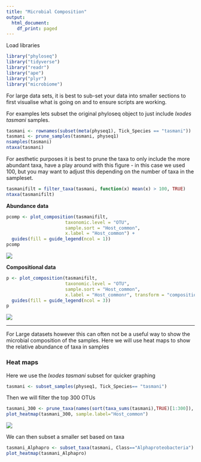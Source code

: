 ```yaml
---
title: "Microbial Composition"
output:
  html_document:
    df_print: paged
---
```


Load libraries
```r

library("phyloseq")
library("tidyverse")
library("readr")
library("ape")
library("plyr")
library("microbiome")
```

For large data sets, it is best to sub-set your data into smaller sections to first visualise what is going on and to ensure scripts are working.

For examples lets subset the original phyloseq object to just include *Ixodes tasmani* samples.

```r
tasmani <- rownames(subset(meta(physeq1), Tick_Species == "tasmani"))
tasmani <- prune_samples(tasmani, physeq1)
nsamples(tasmani)
ntaxa(tasmani)
```

For aesthetic purposes it is best to prune the taxa to only include the more abundant taxa, have a play around with this figure - in this case we used 100, but you may want to adjust this depending on the number of taxa in the sampleset.
```r
tasmanifilt = filter_taxa(tasmani, function(x) mean(x) > 100, TRUE)
ntaxa(tasmanifilt)
```

**Abundance data**
```r
pcomp <- plot_composition(tasmanifilt,
                      taxonomic.level = "OTU",
                      sample.sort = "Host_common",
                      x.label = "Host_common") +
  guides(fill = guide_legend(ncol = 1))
pcomp
```
![](images/Itasmani.png)


**Compositional data**
```r
p <- plot_composition(tasmanifilt,
                      taxonomic.level = "OTU",
                      sample.sort = "Host_common",
                      x.label = "Host_commonr", transform = "compositional") +
  guides(fill = guide_legend(ncol = 3))
p
```
![](images/Itasmani-comp.png)

***

For Large datasets however this can often not be a useful way to show the microbial composition of the samples. Here we will use heat maps to show the relative abundance of taxa in samples

### Heat maps

Here we use the *Ixodes tasmani* subset for quicker graphing

```r
tasmani <- subset_samples(physeq1, Tick_Species== "tasmani")
```

Then we will filter the top 300 OTUs
```r
tasmani_300 <- prune_taxa(names(sort(taxa_sums(tasmani),TRUE)[1:300]), tasmani)
plot_heatmap(tasmani_300, sample.label="Host_common")
```

![](images/heatmap_tasmani.png)


We can then subset a smaller set based on taxa
```r
tasmani_Alphapro <- subset_taxa(tasmani, Class=="Alphaproteobacteria")
plot_heatmap(tasmani_Alphapro)
```

